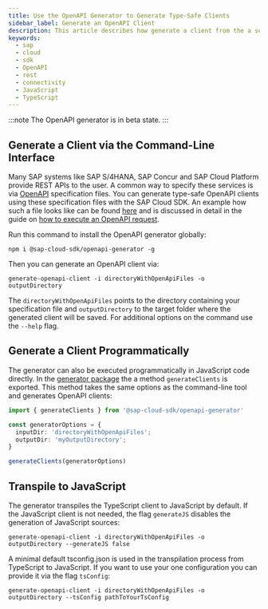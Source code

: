 ```yaml
---
title: Use the OpenAPI Generator to Generate Type-Safe Clients
sidebar_label: Generate an OpenAPI Client
description: This article describes how generate a client from the a service definition and how to use the client.
keywords:
  - sap
  - cloud
  - sdk
  - OpenAPI
  - rest
  - connectivity
  - JavaScript
  - TypeScript
---
```



:::note
The OpenAPI generator is in beta state.
:::

## Generate a Client via the Command-Line Interface

Many SAP systems like SAP S/4HANA, SAP Concur and SAP Cloud Platform provide REST APIs to the user.
A common way to specify these services is via [OpenAPI](./overview) specification files.
You can generate type-safe OpenAPI clients using these specification files with the SAP Cloud SDK.
An example how such a file looks like can be found [here](https://github.com/SAP/cloud-sdk-js/blob/main/test-resources/openapi-service-specs/test-service.json) and is discussed in detail in the guide on [how to execute an OpenAPI request](./execute-openapi-request).

Run this command to install the OpenAPI generator globally:

```
npm i @sap-cloud-sdk/openapi-generator -g
```

Then you can generate an OpenAPI client via:

```
generate-openapi-client -i directoryWithOpenApiFiles -o outputDirectory
```

The `directoryWithOpenApiFiles` points to the directory containing your specification file and `outputDirectory` to the target folder where the generated client will be saved.
For additional options on the command use the `--help` flag.

## Generate a Client Programmatically

The generator can also be executed programmatically in JavaScript code directly.
In the [generator package](https://github.com/SAP/cloud-sdk-js/tree/main/packages/openapi-generator) the a method `generateClients` is exported.
This method takes the same options as the command-line tool and generates OpenAPI clients:

```ts
import { generateClients } from '@sap-cloud-sdk/openapi-generator'

const generatorOptions = {
  inputDir: 'directoryWithOpenApiFiles';
  outputDir: 'myOutputDirectory';
}

generateClients(generatorOptions)
```

## Transpile to JavaScript

The generator transpiles the TypeScript client to JavaScript by default.
If the JavaScript client is not needed, the flag `generateJS` disables the generation of JavaScript sources:

```
generate-openapi-client -i directoryWithOpenApiFiles -o outputDirectory --generateJS false
```

A minimal default tsconfig.json is used in the transpilation process from TypeScript to JavaScript.
If you want to use your one configuration you can provide it via the flag `tsConfig`:

```
generate-openapi-client -i directoryWithOpenApiFiles -o outputDirectory --tsConfig pathToYourTsConfig
```
